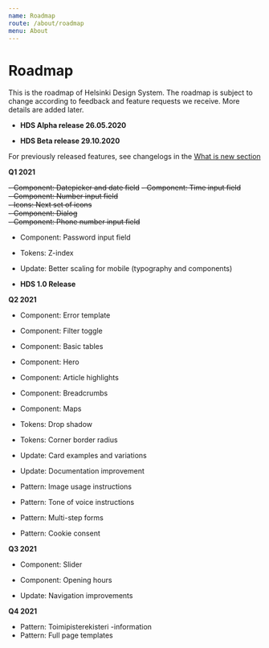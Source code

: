 ```yaml
---
name: Roadmap
route: /about/roadmap
menu: About
---
```



# Roadmap

<LargeParagraph>
   This is the roadmap of Helsinki Design System. The roadmap is subject to change according to feedback and feature requests we receive. More details are added later.
</LargeParagraph>


- **HDS Alpha release 26.05.2020**

- **HDS Beta release 29.10.2020**

For previously released features, see changelogs in the [What is new section](/about/new)

**Q1 2021**

~~- Component: Datepicker and date field~~
~~- Component: Time input field~~   
~~- Component: Number input field~~   
~~- Icons: Next set of icons~~   
~~- Component: Dialog~~   
~~- Component: Phone number input field~~



- Component: Password input field
- Tokens: Z-index
- Update: Better scaling for mobile (typography and components)


- **HDS 1.0 Release**

**Q2 2021**
- Component: Error template
- Component: Filter toggle
- Component: Basic tables
- Component: Hero
- Component: Article highlights
- Component: Breadcrumbs
- Component: Maps



- Tokens: Drop shadow
- Tokens: Corner border radius



- Update: Card examples and variations
- Update: Documentation improvement



- Pattern: Image usage instructions
- Pattern: Tone of voice instructions
- Pattern: Multi-step forms
- Pattern: Cookie consent 

**Q3 2021**

- Component: Slider
- Component: Opening hours



- Update: Navigation improvements

**Q4 2021**

- Pattern: Toimipisterekisteri -information
- Pattern: Full page templates
